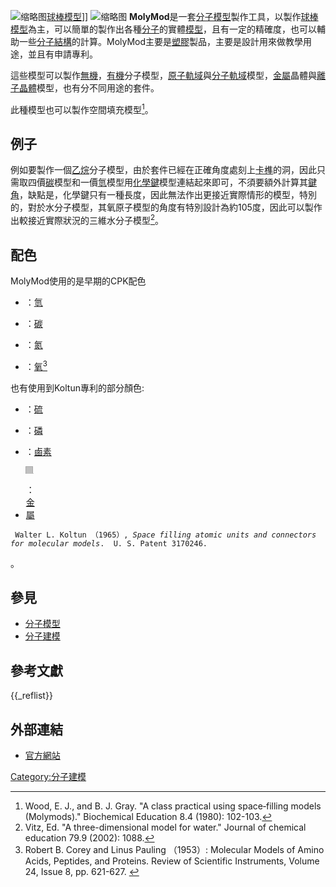 [[File:proline_model.jpg|缩略图]][[球棒模型|球棒模型]]]]
[[File:Prentice_Hall_Molecular_Model_Set_for_General_Organic_Chemistry_8139.JPG|缩略图]]
'''MolyMod'''是一套[[分子模型|分子模型]]製作工具，以製作[[球棒模型|球棒模型]]為主，可以簡單的製作出各種[[分子|分子]]的實體[[模型|模型]]，且有一定的精確度，也可以輔助一些[[分子結構|分子結構]]的計算。MolyMod主要是[[塑膠|塑膠]]製品，主要是設計用來做教學用途，並且有申請專利。

這些模型可以製作[[無機|無機]]，[[有機|有機]]分子模型，[[原子軌域|原子軌域]]與[[分子軌域|分子軌域]]模型，[[金屬|金屬]]晶體與[[離子晶體|離子晶體]]模型，也有分不同用途的套件。

此種模型也可以製作空間填充模型<ref>Wood, E. J., and B. J. Gray. "A class practical using space‐filling models (Molymods)." Biochemical Education 8.4 (1980): 102-103.</ref>。
== 例子 ==
例如要製作一個[[乙烷|乙烷]]分子模型，由於套件已經在正確角度處刻上[[卡榫|卡榫]]的洞，因此只需取四價[[碳|碳]]模型和一價[[氫|氫]]模型用[[化學鍵|化學鍵]]模型連結起來即可，不須要額外計算其[[鍵角|鍵角]]，缺點是，化學鍵只有一種長度，因此無法作出更接近實際情形的模型，特別的，對於水分子模型，其氧原子模型的角度有特別設計為約105度，因此可以製作出較接近實際狀況的三維水分子模型<ref>Vitz, Ed. "A three-dimensional model for water." Journal of chemical education 79.9 (2002): 1088.</ref>。

== 配色 ==
MolyMod使用的是早期的CPK配色
* {{colorbox|white}}：[[氫|氫]]
* {{colorbox|black}}：[[碳|碳]]
* {{colorbox|skyblue}}：[[氮|氮]]
* {{colorbox|red}}：[[氧|氧]]<ref name=corpau>Robert B. Corey and Linus Pauling （1953）: Molecular Models of Amino Acids, Peptides, and Proteins. Review of Scientific Instruments, Volume 24, Issue 8, pp. 621-627. {{doi|10.1063/1.1770803}}</ref>
也有使用到Koltun專利的部分顏色:
* {{colorbox|yellow}}：[[硫|硫]]
* {{colorbox|purple}}：[[磷|磷]]
* {{colorbox|green}}：[[鹵素|鹵素]]
* <span style="background-color:silver; border:1px solid darkgray;display:inline-block;width:10px;height:10px"><div style="position: relative; height: 12px; width: 12px; overflow: hidden; display: inline-block; vertical-align: middle;"><div style="position: absolute; height: 256px; width: 384px; top: -4px; left: -136px;"><span style="white-space:nowrap">[[File:Silver_Color.png|150px]]</span></div></div></span>：[[金屬|金屬]]<ref name=patkol>
  Walter L. Koltun （1965）, ''Space filling atomic units and connectors for molecular models''.  U. S. Patent 3170246. 
</ref>。

== 參見 ==
* [[分子模型|分子模型]]
* [[分子建模|分子建模]]
== 參考文獻 ==
{{_reflist}}
{{reflist}}

== 外部連結 ==
* [http://www.molymod.com/ 官方網站] {{Wayback|url=http://www.molymod.com/ |date=20201028092111 }}

[[Category:分子建模|Category:分子建模]]